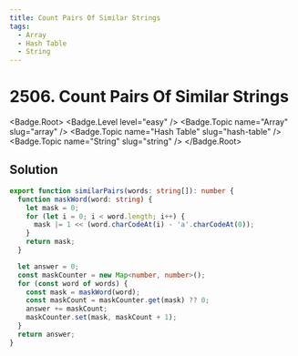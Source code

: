 ```yaml
---
title: Count Pairs Of Similar Strings
tags:
  - Array
  - Hash Table
  - String
---
```


# 2506. Count Pairs Of Similar Strings

<Badge.Root>
  <Badge.Level level="easy" />
  <Badge.Topic name="Array" slug="array" />
  <Badge.Topic name="Hash Table" slug="hash-table" />
  <Badge.Topic name="String" slug="string" />
</Badge.Root>

## Solution

```typescript filename="solution.ts" copy
export function similarPairs(words: string[]): number {
  function maskWord(word: string) {
    let mask = 0;
    for (let i = 0; i < word.length; i++) {
      mask |= 1 << (word.charCodeAt(i) - 'a'.charCodeAt(0));
    }
    return mask;
  }

  let answer = 0;
  const maskCounter = new Map<number, number>();
  for (const word of words) {
    const mask = maskWord(word);
    const maskCount = maskCounter.get(mask) ?? 0;
    answer += maskCount;
    maskCounter.set(mask, maskCount + 1);
  }
  return answer;
}
```

<ProblemLink
  codingSite="leetcode"
  href="https://leetcode.com/problems/count-pairs-of-similar-strings"
  title="Count Pairs Of Similar Strings"
/>
